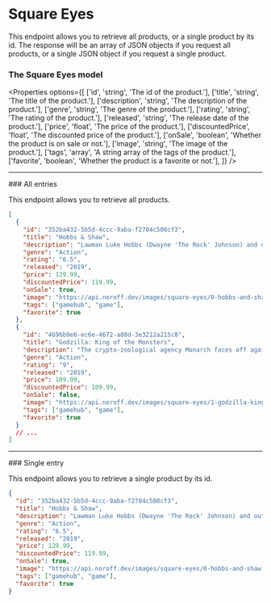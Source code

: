 
# Square Eyes

This endpoint allows you to retrieve all products, or a single product by its id. The response will be an array of JSON objects if you request all products, or a single JSON object if you request a single product.

### The Square Eyes model

<Properties
  options={[
    ['id', 'string', 'The id of the product.'],
    ['title', 'string', 'The title of the product.'],
    ['description', 'string', 'The description of the product.'],
    ['genre', 'string', 'The genre of the product.'],
    ['rating', 'string', 'The rating of the product.'],
    ['released', 'string', 'The release date of the product.'],
    ['price', 'float', 'The price of the product.'],
    ['discountedPrice', 'float', 'The discounted price of the product.'],
    ['onSale', 'boolean', 'Whether the product is on sale or not.'],
    ['image', 'string', 'The image of the product.'],
    ['tags', 'array', 'A string array of the tags of the product.'],
    ['favorite', 'boolean', 'Whether the product is a favorite or not.'],
  ]}
/>

<Hr />
### All entries

<EndpointDetails path="/square-eyes" />

This endpoint allows you to retrieve all products.

```json filename="Response"
[
  {
    "id": "352ba432-5b5d-4ccc-9aba-f2704c500cf3",
    "title": "Hobbs & Shaw",
    "description": "Lawman Luke Hobbs (Dwayne 'The Rock' Johnson) and outcast Deckard Shaw (Jason Statham) form an unlikely alliance when a cyber-genetically enhanced villain threatens the future of humanity.",
    "genre": "Action",
    "rating": "6.5",
    "released": "2019",
    "price": 129.99,
    "discountedPrice": 119.99,
    "onSale": true,
    "image": "https://api.noroff.dev/images/square-eyes/0-hobbs-and-shaw.jpg",
    "tags": ["gamehub", "game"],
    "favorite": true
  },
  {
    "id": "4696b9e6-ec6e-4672-a08d-3e3212a215c8",
    "title": "Godzilla: King of the Monsters",
    "description": "The crypto-zoological agency Monarch faces off against a battery of god-sized monsters, including the mighty Godzilla, who collides with Mothra, Rodan, and his ultimate nemesis, the three-headed King Ghidorah.",
    "genre": "Action",
    "rating": "9",
    "released": "2019",
    "price": 109.99,
    "discountedPrice": 109.99,
    "onSale": false,
    "image": "https://api.noroff.dev/images/square-eyes/1-godzilla-king-of-monsters.jpg",
    "tags": ["gamehub", "game"],
    "favorite": true
  }
  // ...
]
```

<Hr />
### Single entry

<EndpointDetails path="/square-eyes/<id>" />

This endpoint allows you to retrieve a single product by its id.

```json filename="Response"
{
  "id": "352ba432-5b5d-4ccc-9aba-f2704c500cf3",
  "title": "Hobbs & Shaw",
  "description": "Lawman Luke Hobbs (Dwayne 'The Rock' Johnson) and outcast Deckard Shaw (Jason Statham) form an unlikely alliance when a cyber-genetically enhanced villain threatens the future of humanity.",
  "genre": "Action",
  "rating": "6.5",
  "released": "2019",
  "price": 129.99,
  "discountedPrice": 119.99,
  "onSale": true,
  "image": "https://api.noroff.dev/images/square-eyes/0-hobbs-and-shaw.jpg",
  "tags": ["gamehub", "game"],
  "favorite": true
}
```

